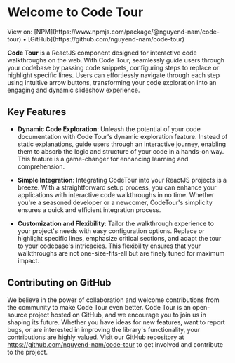 # Welcome to Code Tour

<div className="bg-[#00DBC080] border-l-2 border-v2-purple-normal text-v2-blue-dark font-medium p-2 mt-10">
  View on: [NPM](https://www.npmjs.com/package/@nguyend-nam/code-tour)
  &bullet; [GitHub](https://github.com/nguyend-nam/code-tour)
</div>

**Code Tour** is a ReactJS component designed for interactive code walkthroughs on the web. With Code Tour, seamlessly guide users through your codebase by passing code snippets, configuring steps to replace or highlight specific lines. Users can effortlessly navigate through each step using intuitive arrow buttons, transforming your code exploration into an engaging and dynamic slideshow experience.

## Key Features

- <strong>Dynamic Code Exploration</strong>:
  Unleash the potential of your code documentation with Code Tour's dynamic exploration feature. Instead of static explanations, guide users through an interactive journey, enabling them to absorb the logic and structure of your code in a hands-on way. This feature is a game-changer for enhancing learning and comprehension.

- <strong>Simple Integration</strong>:
  Integrating CodeTour into your ReactJS projects is a breeze. With a straightforward setup process, you can enhance your applications with interactive code walkthroughs in no time. Whether you're a seasoned developer or a newcomer, CodeTour's simplicity ensures a quick and efficient integration process.

- <strong>Customization and Flexibility</strong>:
  Tailor the walkthrough experience to your project's needs with easy configuration options. Replace or highlight specific lines, emphasize critical sections, and adapt the tour to your codebase's intricacies. This flexibility ensures that your walkthroughs are not one-size-fits-all but are finely tuned for maximum impact.

## Contributing on GitHub

We believe in the power of collaboration and welcome contributions from the community to make Code Tour even better. Code Tour is an open-source project hosted on GitHub, and we encourage you to join us in shaping its future. Whether you have ideas for new features, want to report bugs, or are interested in improving the library's functionality, your contributions are highly valued. Visit our GitHub repository at https://github.com/nguyend-nam/code-tour to get involved and contribute to the project.
